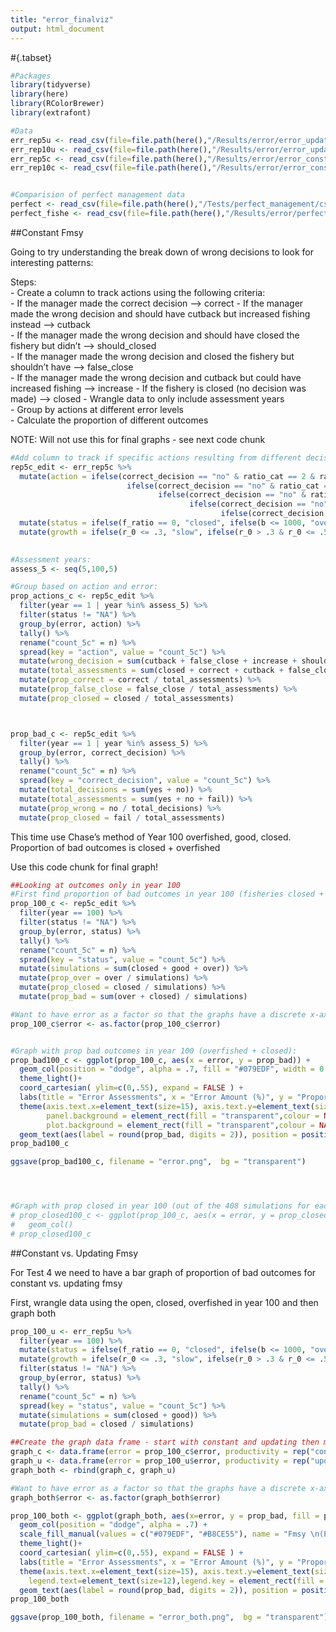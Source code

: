 ```yaml
---
title: "error_finalviz"
output: html_document
---
```


#{.tabset}
```r

#Packages
library(tidyverse)
library(here)
library(RColorBrewer)
library(extrafont)

#Data
err_rep5u <- read_csv(file=file.path(here(),"/Results/error/error_updating_rep5_hcr30.csv"))
err_rep10u <- read_csv(file=file.path(here(),"/Results/error/error_updating_rep10_hcr30.csv"))
err_rep5c <- read_csv(file=file.path(here(),"/Results/error/error_constant_rep5_hcr30.csv"))
err_rep10c <- read_csv(file=file.path(here(),"/Results/error/error_constant_rep10_hcr30.csv"))


#Comparision of perfect management data
perfect <- read_csv(file=file.path(here(),"/Tests/perfect_management/csv_results/perfect_r0.1.csv"))
perfect_fishe <- read_csv(file=file.path(here(),"/Results/error/perfect_updating_rep5_hcr30.csv"))

```


##Constant Fmsy

Going to try understanding the break down of wrong decisions to look for interesting patterns:  

Steps:  
  - Create a column to track actions using the following criteria:  
      - If the manager made the correct decision --> correct 
      - If the manager made the wrong decision and should have cutback but increased fishing instead --> cutback  
      - If the manager made the wrong decision and should have closed the fishery but didn't --> should_closed  
      - If the manager made the wrong decision and closed the fishery but shouldn't have --> false_close  
      - If the manager made the wrong decision and cutback but could have increased fishing --> increase
      - If the fishery is closed (no decision was made) --> closed
  - Wrangle data to only include assessment years    
  - Group by actions at different error levels   
  - Calculate the proportion of different outcomes 
  
NOTE: Will not use this for final graphs - see next code chunk  
```r

#Add column to track if specific actions resulting from different decisions:  
rep5c_edit <- err_rep5c %>% 
  mutate(action = ifelse(correct_decision == "no" & ratio_cat == 2 & ratio_err_cat == 1, "cutback", 
                          ifelse(correct_decision == "no" & ratio_cat == 3, "should_close", 
                                 ifelse(correct_decision == "no" & ratio_cat == 2 & ratio_err_cat == 3, "false_close",
                                        ifelse(correct_decision == "no" & ratio_cat == 1, "increase",
                                               ifelse(correct_decision == "yes", "correct", "closed")))))) %>% 
  mutate(status = ifelse(f_ratio == 0, "closed", ifelse(b <= 1000, "over", "good"))) %>% 
  mutate(growth = ifelse(r_0 <= .3, "slow", ifelse(r_0 > .3 & r_0 <= .5, "medium", "fast")))
         

#Assessment years:
assess_5 <- seq(5,100,5)

#Group based on action and error:
prop_actions_c <- rep5c_edit %>%
  filter(year == 1 | year %in% assess_5) %>% 
  filter(status != "NA") %>% 
  group_by(error, action) %>% 
  tally() %>% 
  rename("count_5c" = n) %>% 
  spread(key = "action", value = "count_5c") %>% 
  mutate(wrong_decision = sum(cutback + false_close + increase + should_close)) %>% 
  mutate(total_assessments = sum(closed + correct + cutback + false_close + increase + should_close)) %>%
  mutate(prop_correct = correct / total_assessments) %>% 
  mutate(prop_false_close = false_close / total_assessments) %>% 
  mutate(prop_closed = closed / total_assessments)



prop_bad_c <- rep5c_edit %>% 
  filter(year == 1 | year %in% assess_5) %>%
  group_by(error, correct_decision) %>% 
  tally() %>% 
  rename("count_5c" = n) %>% 
  spread(key = "correct_decision", value = "count_5c") %>% 
  mutate(total_decisions = sum(yes + no)) %>% 
  mutate(total_assessments = sum(yes + no + fail)) %>% 
  mutate(prop_wrong = no / total_decisions) %>% 
  mutate(prop_closed = fail / total_assessments)

```

This time use Chase's method of Year 100 overfished, good, closed. Proportion of bad outcomes is closed + overfished  

Use this code chunk for final graph!
```r
##Looking at outcomes only in year 100 
#First find proportion of bad outcomes in year 100 (fisheries closed + overfished)
prop_100_c <- rep5c_edit %>% 
  filter(year == 100) %>% 
  filter(status != "NA") %>% 
  group_by(error, status) %>% 
  tally() %>% 
  rename("count_5c" = n) %>% 
  spread(key = "status", value = "count_5c") %>% 
  mutate(simulations = sum(closed + good + over)) %>% 
  mutate(prop_over = over / simulations) %>% 
  mutate(prop_closed = closed / simulations) %>% 
  mutate(prop_bad = sum(over + closed) / simulations)


```


```r
#Want to have error as a factor so that the graphs have a discrete x-axis:
prop_100_c$error <- as.factor(prop_100_c$error)


#Graph with prop bad outcomes in year 100 (overfished + closed):
prop_bad100_c <- ggplot(prop_100_c, aes(x = error, y = prop_bad)) +
  geom_col(position = "dodge", alpha = .7, fill = "#079EDF", width = 0.5) +
  theme_light()+
  coord_cartesian( ylim=c(0,.55), expand = FALSE ) +
  labs(title = "Error Assessments", x = "Error Amount (%)", y = "Proportion Closed/Overfished")+
  theme(axis.text.x=element_text(size=15), axis.text.y=element_text(size=15), plot.title = element_text(hjust = 0.5, face = "bold", size = 20), axis.title.x = element_text(face = "bold", size = 15), axis.title.y = element_text(face = "bold", size = 15),
        panel.background = element_rect(fill = "transparent",colour = NA),
        plot.background = element_rect(fill = "transparent",colour = NA)) +
  geom_text(aes(label = round(prop_bad, digits = 2)), position = position_stack(vjust = 0.75), size = 7)
prop_bad100_c

ggsave(prop_bad100_c, filename = "error.png",  bg = "transparent")




#Graph with prop closed in year 100 (out of the 408 simulations for each error bucket how many were closed in year 100) on y axis:
# prop_closed100_c <- ggplot(prop_100_c, aes(x = error, y = prop_closed)) + 
#   geom_col()
# prop_closed100_c
```

##Constant vs. Updating Fmsy

For Test 4 we need to have a bar graph of proportion of bad outcomes for constant vs. updating fmsy   

First, wrangle data using the open, closed, overfished in year 100 and then graph both  

```r
prop_100_u <- err_rep5u %>% 
  filter(year == 100) %>% 
  mutate(status = ifelse(f_ratio == 0, "closed", ifelse(b <= 1000, "over", "good"))) %>% 
  mutate(growth = ifelse(r_0 <= .3, "slow", ifelse(r_0 > .3 & r_0 <= .5, "medium", "fast"))) %>% 
  filter(status != "NA") %>% 
  group_by(error, status) %>% 
  tally() %>% 
  rename("count_5c" = n) %>% 
  spread(key = "status", value = "count_5c") %>% 
  mutate(simulations = sum(closed + good)) %>% 
  mutate(prop_bad = closed / simulations) 

##Create the graph data frame - start with constant and updating then merge:
graph_c <- data.frame(error = prop_100_c$error, productivity = rep("constant", 3), prop_bad = prop_100_c$prop_bad)
graph_u <- data.frame(error = prop_100_u$error, productivity = rep("updating", 3), prop_bad = prop_100_u$prop_bad)
graph_both <- rbind(graph_c, graph_u)
```

```r
#Want to have error as a factor so that the graphs have a discrete x-axis:
graph_both$error <- as.factor(graph_both$error)

prop_100_both <- ggplot(graph_both, aes(x=error, y = prop_bad, fill = productivity)) + 
  geom_col(position = "dodge", alpha = .7) +
  scale_fill_manual(values = c("#079EDF", "#B8CE55"), name = "Fmsy \n(Productivity)", labels = c("Constant", "Updating"))+
  theme_light()+
  coord_cartesian( ylim=c(0,.55), expand = FALSE ) +
  labs(title = "Error Assessments", x = "Error Amount (%)", y = "Proportion Closed/Overfished")+
  theme(axis.text.x=element_text(size=15), axis.text.y=element_text(size=15), plot.title = element_text(hjust = 0.5, face = "bold", size = 20), axis.title.x = element_text(face = "bold", size = 15), axis.title.y = element_text(face = "bold", size = 15), legend.title.align=0.5, panel.background = element_rect(fill = "transparent",colour = NA), plot.background = element_rect(fill = "transparent",colour = NA), legend.title=element_text(size=15), 
    legend.text=element_text(size=12),legend.key = element_rect(fill = "transparent", colour = "transparent")) +
  geom_text(aes(label = round(prop_bad, digits = 2)), position = position_dodge(0.9), vjust = 2, size = 5)
prop_100_both

ggsave(prop_100_both, filename = "error_both.png",  bg = "transparent")

```

